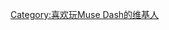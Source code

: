 {{Userbox-2
  |border-c = #000000
  |border-s = 1
  |id1-c    = #8093FA
  |id1-s    = 12
  |id1-fc   = #000000
  |id2-c    = #E63995
  |id2-s    = 12
  |id2-fc   = #FFFFFF
  |info-c   = #FFD700
  |info-s   = 8
  |info-fc  = #FFFF
  |id1      = {{Font|color=#E63995|'''狂拽跑酷'''}}
  |id2      = {{Font|color=#8093FA|'''传统音游'''}}
  |info     = 这个用户喜欢[[Muse Dash|狂拽跑酷和传统音游结合的世界]]
}}<includeonly>[[Category:喜欢玩Muse Dash的维基人]]</includeonly>